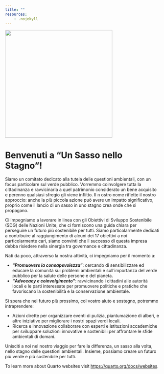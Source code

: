 ```yaml
---
title: ""
resources:
    - .nojekyll
---
```

![](assets/img/logo_USNS.jpeg){fig-align="center" height=350}


# **Benvenuti a "Un Sasso nello Stagno"!**

Siamo un comitato dedicato alla tutela delle questioni ambientali, con un focus particolare sul verde pubblico. Vorremmo coinvolgere tutta la cittadinanza e ravvicinarla a quel patrimonio considerato un bene acquisito e perenno qualsiasi sfregio gli viene inflitto.  Il n
ostro nome riflette il nostro approccio: anche la più piccola azione può avere un impatto significativo, proprio come il lancio di un sasso in uno stagno crea onde che si propagano.

Ci impegniamo a lavorare in linea con gli Obiettivi di Sviluppo Sostenibile (SDG) delle Nazioni Unite, che ci forniscono una guida chiara per perseguire un futuro più sostenibile per tutti. Siamo particolarmente dedicati a contribuire al raggiungimento di alcuni dei 17 obiettivi a noi particolarmente cari, siamo convinti che il successo di questa impresa debba risiedere nella sinergia tra governance e cittadinanza.

Nati da poco, attraverso la nostra attività, ci impegniamo per il momento a:

- **"*Promuovere la consapevolezza*"**: cercando di sensibilizzare ed educare la comunità sui problemi ambientali e sull'importanza del verde pubblico per la salute delle persone e del pianeta.
- **"*Advocacy e coinvolgimento*"**: ravvicinando i cittadini alle autorità locali e le parti interessate per promuovere politiche e pratiche che favoriscano la sostenibilità e la conservazione ambientale.

Si spera che nel futuro più prossimo, col vostro aiuto e sostegno, potremmo intraprendere:

- Azioni dirette per organizzare eventi di pulizia, piantumazione di alberi, e altre iniziative per migliorare i nostri spazi verdi locali.
- Ricerca e innovazione collaborare con esperti e istituzioni accademiche per sviluppare soluzioni innovative e sostenibili per affrontare le sfide ambientali di domani.

Unisciti a noi nel nostro viaggio per fare la differenza, un sasso alla volta, nello stagno delle questioni ambientali. Insieme, possiamo creare un futuro più verde e più sostenibile per tutti.





[]: # (This is a comment)

[]: # "And this is a comment"

[]: # 'Also this is a comment'

[//]: # (Yet another comment)

[comment]: # (Still another comment)

[comment]: # (Since the trick uses reference link, it will possibly raise some warnings, especially for duplication if several in the documents, i.e., [WARNING] Duplicate link reference '[]'.)

<!-- 
![logo](https://assets.digitalocean.com/articles/alligator/boo.svg "a title")
-->

To learn more about Quarto websites visit <https://quarto.org/docs/websites>.
